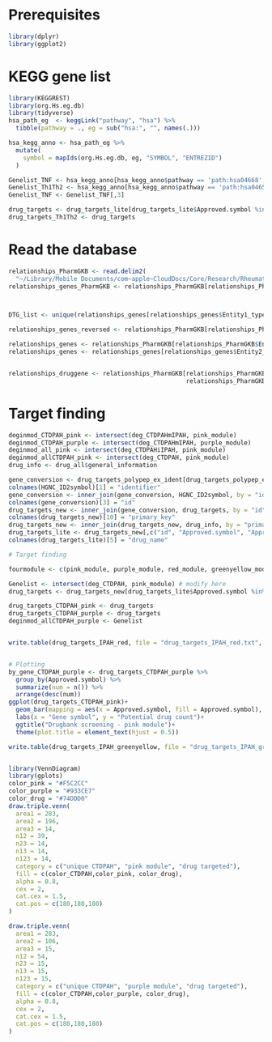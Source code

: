 # Prerequisites
```r
library(dplyr)
library(ggplot2)
```

# KEGG gene list
```r
library(KEGGREST)
library(org.Hs.eg.db)
library(tidyverse)
hsa_path_eg  <- keggLink("pathway", "hsa") %>% 
  tibble(pathway = ., eg = sub("hsa:", "", names(.)))

hsa_kegg_anno <- hsa_path_eg %>%
  mutate(
    symbol = mapIds(org.Hs.eg.db, eg, "SYMBOL", "ENTREZID")
  )

Genelist_TNF <- hsa_kegg_anno[hsa_kegg_anno$pathway == 'path:hsa04668', 3]
Genelist_Th1Th2 <- hsa_kegg_anno[hsa_kegg_anno$pathway == 'path:hsa04658', 3]
Genelist_TNF <- Genelist_TNF[,3]

drug_targets <- drug_targets_lite[drug_targets_lite$Approved.symbol %in% Genelist_Th1Th2[,1],]
drug_targets_Th1Th2 <- drug_targets

```

# Read the database
```r
relationships_PharmGKB <- read.delim2(
  "~/Library/Mobile Documents/com~apple~CloudDocs/Core/Research/Rheumatology/CTD-PAH/Reference Data/relationships_PharmGKB/relationships.tsv")
relationships_genes_PharmGKB <- relationships_PharmGKB[relationships_PharmGKB$Entity1_type == "Gene",]



DTG_list <- unique(relationships_genes[relationships_genes$Entity1_type == "Gene",]$Entity1_name)

relationships_genes_reversed <- relationships_PharmGKB[relationships_PharmGKB$Entity2_type == "Gene" & relationships_PharmGKB$Entity1_type %in% c("Disease", "Chemical"),]

relationships_genes <- relationships_PharmGKB[relationships_PharmGKB$Entity1_type == "Gene",]
relationships_genes <- relationships_genes[relationships_genes$Entity2_type %in% c("Disease","Chemical"),]


relationships_druggene <- relationships_PharmGKB[relationships_PharmGKB$Entity1_type == "Gene" & 
                                                 relationships_PharmGKB$Entity2_type == "Chemical",]
```

# Target finding
```r
  
deginmod_CTDPAH_pink <- intersect(deg_CTDPAHmIPAH, pink_module)
deginmod_CTDPAH_purple <- intersect(deg_CTDPAHmIPAH, purple_module)
deginmod_all_pink <- intersect(deg_CTDPAHiIPAH, pink_module)
deginmod_allCTDPAH_pink <- intersect(deg_CTDPAH, pink_module)
drug_info <- drug_all$general_information

gene_conversion <- drug_targets_polypep_ex_ident[drug_targets_polypep_ex_ident$resource == "HUGO Gene Nomenclature Committee (HGNC)",]
colnames(HGNC_ID2symbol)[1] = "identifier"
gene_conversion <- inner_join(gene_conversion, HGNC_ID2symbol, by = "identifier")
colnames(gene_conversion)[3] = "id"
drug_targets_new <- inner_join(gene_conversion, drug_targets, by = "id")
colnames(drug_targets_new)[10] = "primary_key"
drug_targets_new <- inner_join(drug_targets_new, drug_info, by = "primary_key")
drug_targets_lite <- drug_targets_new[,c("id", "Approved.symbol", "Approved.name", "primary_key", "name.y")]
colnames(drug_targets_lite)[5] = "drug_name"

# Target finding

fourmodule <- c(pink_module, purple_module, red_module, greenyellow_module)

Genelist <- intersect(deg_CTDPAH, pink_module) # modify here
drug_targets <- drug_targets_new[drug_targets_lite$Approved.symbol %in% Genelist,]

drug_targets_CTDPAH_pink <- drug_targets
drug_targets_CTDPAH_purple <- drug_targets
deginmod_allCTDPAH_purple <- Genelist


write.table(drug_targets_IPAH_red, file = "drug_targets_IPAH_red.txt", quote = F, row.names = F, sep = "\t")


# Plotting 
by_gene_CTDPAH_purple <- drug_targets_CTDPAH_purple %>% 
  group_by(Approved.symbol) %>%
  summarize(num = n()) %>%
  arrange(desc(num))
ggplot(drug_targets_CTDPAH_pink)+
  geom_bar(mapping = aes(x = Approved.symbol, fill = Approved.symbol), show.legend = F)+
  labs(x = "Gene symbol", y = "Potential drug count")+
  ggtitle("Drugbank screening - pink module")+
  theme(plot.title = element_text(hjust = 0.5))

write.table(drug_targets_IPAH_greenyellow, file = "drug_targets_IPAH_greenyellow.txt", quote = F, row.names = F, sep = "\t")


library(VennDiagram)
library(gplots)
color_pink = "#F5C2CC"
color_purple = "#933CE7"
color_drug = "#74DDD0"
draw.triple.venn(
  area1 = 283,
  area2 = 196,
  area3 = 14,
  n12 = 39,
  n23 = 14,
  n13 = 14,
  n123 = 14,
  category = c("unique CTDPAH", "pink module", "drug targeted"),
  fill = c(color_CTDPAH,color_pink, color_drug),
  alpha = 0.8,
  cex = 2,
  cat.cex = 1.5,
  cat.pos = c(180,180,180)
)

draw.triple.venn(
  area1 = 283,
  area2 = 106,
  area3 = 15,
  n12 = 54,
  n23 = 15,
  n13 = 15,
  n123 = 15,
  category = c("unique CTDPAH", "purple module", "drug targeted"),
  fill = c(color_CTDPAH,color_purple, color_drug),
  alpha = 0.8,
  cex = 2,
  cat.cex = 1.5,
  cat.pos = c(180,180,180)
)
```

